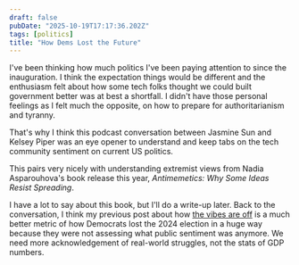 ```yaml
---
draft: false
pubDate: "2025-10-19T17:17:36.202Z"
tags: [politics]
title: "How Dems Lost the Future"
---
```



I've been thinking how much politics I've been paying attention to since the inauguration.
I think the expectation things would be different and the enthusiasm felt about how some tech folks thought we could built government better was at best a shortfall.
I didn't have those personal feelings as I felt much the opposite, on how to prepare for authoritarianism and tyranny.

That's why I think this podcast conversation between Jasmine Sun and Kelsey Piper was an eye opener to understand and keep tabs on the tech community sentiment on current US politics.

<LinkPreview
  url="https://jasmi.news/p/kelsey-piper"
  description="tech vs. trump, authoritarian envy, the case for argument"
  size="md"
/>

This pairs very nicely with understanding extremist views from Nadia Asparouhova's book release this year, _Antimemetics: Why Some Ideas Resist Spreading_.

<LinkPreview
  url="https://darkforest.metalabel.com/antimemetics?variantId=1"
  title="Antimemetics: Why Some Ideas Resist Spreading"
  image="https://metalabel.imgix.net/QmQNRLRfHFnahdQCgs27bG69WrvVmZ3hi7cymGVG7wN4qe"
  description="Why do some ideas spread like wildfire, while others resist being seen — despite their importance? A new book by Nadia Asparouhova explores the emerging phenomenon of antimemetics. Published by the Dark Forest Collective."
  size="md"
/>

I have a lot to say about this book, but I'll do a write-up later.
Back to the conversation, I think my previous post about how [the vibes are off](/curation/stream/link/2025-04-02t163931340z) is a much better metric of how Democrats lost the 2024 election in a huge way because they were not assessing what public sentiment was anymore.
We need more acknowledgement of real-world struggles, not the stats of GDP numbers.

